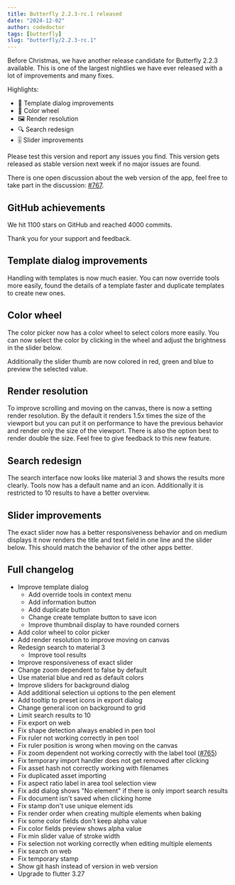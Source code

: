 ```yaml
---
title: Butterfly 2.2.3-rc.1 released
date: "2024-12-02"
author: codedoctor
tags: [butterfly]
slug: "butterfly/2.2.3-rc.1"
---
```


Before Christmas, we have another release candidate for Butterfly 2.2.3 available.
This is one of the largest nightlies we have ever released with a lot of improvements and many fixes.

Highlights:

- 📝 Template dialog improvements
- 🎨 Color wheel
- 🖼️ Render resolution
- 🔍 Search redesign
- 🎚️ Slider improvements

Please test this version and report any issues you find.
This version gets released as stable version next week if no major issues are found.

There is one open discussion about the web version of the app, feel free to take part in the discussion: [#767](https://github.com/LinwoodDev/Butterfly/discussions/767).

## GitHub achievements

We hit 1100 stars on GitHub and reached 4000 commits.

Thank you for your support and feedback.

## Template dialog improvements

Handling with templates is now much easier. You can now override tools more easily, found the details of a template faster and duplicate templates to create new ones.

## Color wheel

The color picker now has a color wheel to select colors more easily.
You can now select the color by clicking in the wheel and adjust the brightness in the slider below.

Additionally the slider thumb are now colored in red, green and blue to preview the selected value.

## Render resolution

To improve scrolling and moving on the canvas, there is now a setting render resolution.
By the default it renders 1.5x times the size of the viewport but you can put it on performance to have the previous behavior and render only the size of the viewport. There is also the option best to render double the size.
Feel free to give feedback to this new feature.

## Search redesign

The search interface now looks like material 3 and shows the results more clearly.
Tools now has a default name and an icon.
Additionally it is restricted to 10 results to have a better overview.

## Slider improvements

The exact slider now has a better responsiveness behavior and on medium displays it now renders the title and text field in one line and the slider below.
This should match the behavior of the other apps better.

## Full changelog

* Improve template dialog
  * Add override tools in context menu
  * Add information button
  * Add duplicate button
  * Change create template button to save icon
  * Improve thumbnail display to have rounded corners
* Add color wheel to color picker
* Add render resolution to improve moving on canvas
* Redesign search to material 3
  * Improve tool results
* Improve responsiveness of exact slider
* Change zoom dependent to false by default
* Use material blue and red as default colors
* Improve sliders for background dialog
* Add additional selection ui options to the pen element
* Add tooltip to preset icons in export dialog
* Change general icon on background to grid
* Limit search results to 10
* Fix export on web
* Fix shape detection always enabled in pen tool
* Fix ruler not working correctly in pen tool
* Fix ruler position is wrong when moving on the canvas
* Fix zoom dependent not working correctly with the label tool ([#765](https://github.com/LinwoodDev/Butterfly/issues/765))
* Fix temporary import handler does not get removed after clicking
* Fix asset hash not correctly working with filenames
* Fix duplicated asset importing
* Fix aspect ratio label in area tool selection view
* Fix add dialog shows "No element" if there is only import search results
* Fix document isn't saved when clicking home
* Fix stamp don't use unique element ids
* Fix render order when creating multiple elements when baking
* Fix some color fields don't keep alpha value
* Fix color fields preview shows alpha value
* Fix min slider value of stroke width
* Fix selection not working correctly when editing multiple elements
* Fix search on web
* Fix temporary stamp
* Show git hash instead of version in web version
* Upgrade to flutter 3.27
